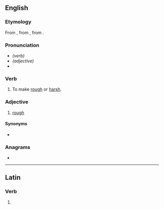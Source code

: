 ==English==

===Etymology===
From {{etyl|la|en}} {{m|la|asperatus}}, from {{m|la|asperare||to make rough}}, from {{m|la|asper||rough}}.

===Pronunciation===
* ''(verb)'' {{IPA|/æspəɹeɪt/|lang=en}}
* ''(adjective)'' {{IPA|/æspəɹət/|lang=en}}
* {{homophones|lang=en|aspirate}}

===Verb===
{{en-verb|asperat}}

# To make [[rough]] or [[harsh]].

===Adjective===
{{en-adj}}

# [[rough]]

====Synonyms====
* {{l|en|asperous}}

===Anagrams===
* {{anagrams|en|a=aaeeprst|separate}}

----

==Latin==

===Verb===
{{la-verb-form|asperāte}}

# {{inflection of|asperō||2|p|pres|actv|impr|lang=la}}